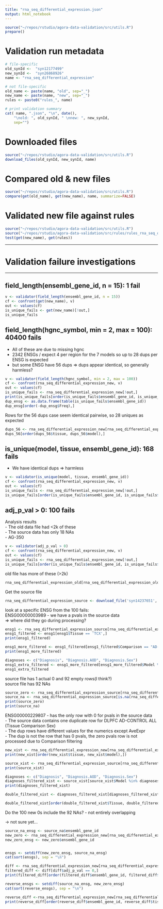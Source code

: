 ```yaml
---
title: "rna_seq_differential_expression.json"
output: html_notebook
---
```


```r
source("~/repos/rstudio/agora-data-validation/src/utils.R")
prepare()
```

# Validation run metadata
```r
# file-specific
old_synId <-  "syn12177499" 
new_synId <-  "syn26868926"
name <- "rna_seq_differential_expression"

# not file-specific
old_name <- paste(name, "old", sep="_")
new_name <- paste(name, "new", sep="_")
rules <- paste0("rules_", name)

# print validation summary
cat( name, ".json", "\n", date(),
    "\nold: ", old_synId, " \nnew: ", new_synId,
    sep="")
```

# Downloaded files
```r
source("~/repos/rstudio/agora-data-validation/src/utils.R")
download_files(old_synId, new_synId, name)
```

# Compared old & new files
```r
source("~/repos/rstudio/agora-data-validation/src/utils.R")
compare(get(old_name), get(new_name), name, summarize=FALSE)
```


# Validated new file against rules
```r
source("~/repos/rstudio/agora-data-validation/src/utils.R")
source("~/repos/rstudio/agora-data-validation/src/rules/rules_rna_seq_differential_expression.R")
test(get(new_name), get(rules))
```


***
# Validation failure investigations
***

## 	field_length(ensembl_gene_id, n = 15): 1 fail


```r
v <- validator(field_length(ensembl_gene_id, n = 15))
cf <- confront(get(new_name), v)
out <- values(cf)
is_unique_fails <- get(new_name)[!out,]
is_unique_fails
```


## field_length(hgnc_symbol, min = 2, max = 100): 40400 fails

- All of these are due to missing hgnc
- 2342 ENSGs / expect 4 per region for the 7 models so up to 28 dups per ENSG is expected
- but some ENSG  have 56 dups
=> dups appear identical, so generally harmless?

```r
v <- validator(field_length(hgnc_symbol, min = 2, max = 100))
cf <- confront(rna_seq_differential_expression_new, v)
out <- values(cf)
is_unique_fails <- rna_seq_differential_expression_new[!out,]
print(is_unique_fails[order(is_unique_fails$ensembl_gene_id, is_unique_fails$tissue, is_unique_fails$model),])
dup_ensg <- as.data.frame(table(is_unique_fails$ensembl_gene_id))
dup_ensg[order(-dup_ensg$Freq),]

```

Rows for the 56 dups case seem identical pairwise, so 28 uniques as expected

```r
dups_56 <- rna_seq_differential_expression_new[rna_seq_differential_expression_new$ensembl_gene_id == "ENSG00000229425",]
dups_56[order(dups_56$tissue, dups_56$model),]
```



## is_unique(model, tissue, ensembl_gene_id): 168 fails

- We have identical dups => harmless


```r
v <- validator(is_unique(model, tissue, ensembl_gene_id))
cf <- confront(rna_seq_differential_expression_new, v)
out <- values(cf)
is_unique_fails <- rna_seq_differential_expression_new[!out,]
is_unique_fails[order(is_unique_fails$ensembl_gene_id, is_unique_fails$tissue, is_unique_fails$model),]
```


## 	adj_p_val > 0: 100 fails

Analysis results  
- The old data file had <2k of these  
- The source data has only 18 NAs  
- AG-350  

```r
v <- validator(adj_p_val > 0)
cf <- confront(rna_seq_differential_expression_new, v)
out <- values(cf)
is_unique_fails <- rna_seq_differential_expression_new[!out,]
is_unique_fails[order(is_unique_fails$ensembl_gene_id, is_unique_fails$tissue),]
```
old file has more of these (>2k)

```r
rna_seq_differential_expression_old[rna_seq_differential_expression_old$adj_p_val == 0,]
```

Get the source file
```r
rna_seq_differential_expression_source <- download_file('syn14237651', rna_seq_differential_expression_source, type = 'tsv')
```

look at a specific ENSG from the 100 fails:  
ENSG00000003989 - we have a pvals in the source data   
=> where did they go during processing?  

```r
ensg1 <- rna_seq_differential_expression_source[rna_seq_differential_expression_source$ensembl_gene_id == 'ENSG00000003989',]
ensg1_filtered <- ensg1[ensg1$Tissue == 'TCX',]
print(ensg1_filtered)

ensg1_more_filtered <- ensg1_filtered[ensg1_filtered$Comparison == "AD-CONTROL",]
print(ensg1_more_filtered)

diagnoses <- c("Diagnosis", "Diagnosis.AOD", "Diagnosis.Sex")
ensg1_extra_filtered <- ensg1_more_filtered[ensg1_more_filtered$Model %in% diagnoses, ]
ensg1_extra_filtered
```



source file has 1 actual 0 and 92 empty rows(I think?)  
source file has 92 NAs  
```r
source_zero <- rna_seq_differential_expression_source[rna_seq_differential_expression_source[[11]] == 0,]
source_na <- rna_seq_differential_expression_source[is.na(rna_seq_differential_expression_source[[11]]),]
print(source_zero)
print(source_na)
```



ENSG00000229807 - has the only row with 0 for pvals in the source data    
- The source data contains one duplicate row for DLPFC AD-CONTROL ALL (Tissue Comparison Sex)    
- The dup rows have different values for the numerics except AveExpr  
- The dup is not the row that has 0 pvals, the zero pvals row is not processed due to Comparison filtering  

```r
new_xist <- rna_seq_differential_expression_new[rna_seq_differential_expression_new$ensembl_gene_id == 'ENSG00000229807',]
print(new_xist[order(new_xist$tissue, new_xist$model),])

source_xist <- rna_seq_differential_expression_source[rna_seq_differential_expression_source$ensembl_gene_id == 'ENSG00000229807',]
print(source_xist)

diagnoses <- c("Diagnosis", "Diagnosis.AOD", "Diagnosis.Sex")
diagnoses_filtered_xist <- source_xist[source_xist$Model %in% diagnoses,]
print(diagnoses_filtered_xist)

double_filtered_xist <- diagnoses_filtered_xist[diagnoses_filtered_xist$Comparison == "AD-CONTROL",]

double_filtered_xist[order(double_filtered_xist$Tissue, double_filtered_xist$Model),]
```

Do the 100 new 0s include the 92 NAs? - not entirely overlapping  

-> not sure yet...  


```r
source_na_ensg <- source_na$ensembl_gene_id
new_zero <- rna_seq_differential_expression_new[rna_seq_differential_expression_new$adj_p_val == 0,]
new_zero_ensg <- new_zero$ensembl_gene_id


ensgs <- setdiff(new_zero_ensg, source_na_ensg)
cat(sort(ensgs), sep = "\n")

diff <- rna_seq_differential_expression_new[rna_seq_differential_expression_new$ensembl_gene_id %in% ensgs,]
filtered_diff <- diff[diff$adj_p_val == 0,]
print(filtered_diff[order(filtered_diff$ensembl_gene_id, filtered_diff$tissue, filtered_diff$hgnc_symbol),]) # in new not source

reverse_ensgs <- setdiff(source_na_ensg, new_zero_ensg)
cat(sort(reverse_ensgs), sep = "\n")

reverse_diff <-rna_seq_differential_expression_new[rna_seq_differential_expression_new$ensembl_gene_id %in% reverse_ensgs,]
print(reverse_diff[order(reverse_diff$ensembl_gene_id, reverse_diff$tissue, reverse_diff$hgnc_symbol),]) # in source not new
```


